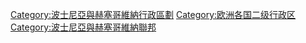 [[Category:波士尼亞與赫塞哥維納行政區劃|Category:波士尼亞與赫塞哥維納行政區劃]]
[[Category:欧洲各国二级行政区|Category:欧洲各国二级行政区]]
[[Category:波士尼亞與赫塞哥維納聯邦|Category:波士尼亞與赫塞哥維納聯邦]]